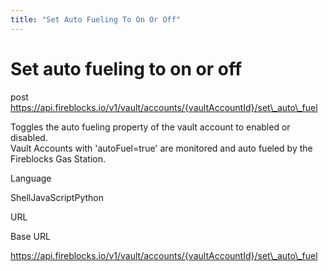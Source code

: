 ```yaml
---
title: "Set Auto Fueling To On Or Off"
---
```

  
  # Set auto fueling to on or off

post https://api.fireblocks.io/v1/vault/accounts/{vaultAccountId}/set\_auto\_fuel

Toggles the auto fueling property of the vault account to enabled or disabled.  
Vault Accounts with 'autoFuel=true' are monitored and auto fueled by the Fireblocks Gas Station.

Language

ShellJavaScriptPython

URL

Base URL

https://api.fireblocks.io/v1/vault/accounts/{vaultAccountId}/set\_auto\_fuel
